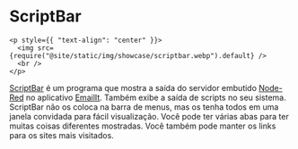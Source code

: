 # ScriptBar

```mdx-code-block
<p style={{ "text-align": "center" }}>
  <img src={require("@site/static/img/showcase/scriptbar.webp").default} />
  <br />
</p>
```

[ScriptBar](https://GitHub.com/raguay/ScriptBarApp) é um programa que mostra a saída do servidor embutido [Node-Red](https://nodered.org) no aplicativo [EmailIt](https://GitHub.com/raguay/EmailIt). Também exibe a saída de scripts no seu sistema. ScriptBar não os coloca na barra de menus, mas os tenha todos em uma janela convidada para fácil visualização. Você pode ter várias abas para ter muitas coisas diferentes mostradas. Você também pode manter os links para os sites mais visitados.
